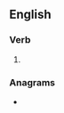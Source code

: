==English==

===Verb===
{{head|en|verb form}}

# {{en-past of|unicycle}}

===Anagrams===
* {{anagrams|en|a=ccdeilnuy|undecylic}}